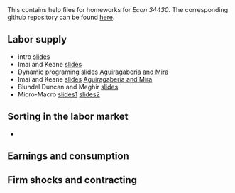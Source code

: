 <br/><br/>
This contains help files for homeworks for _Econ 34430_. The corresponding github repository can be found [here](https://github.com/tlamadon/econ-34430).
  
## Labor supply

 - intro [slides](slides-laborsupply-micro.pdf)
 - Imai and Keane [slides](slides-laborsupply-IK.pdf)
 - Dynamic programing [slides](slides-laborsupply-IK.pdf) [Aguiragaberia and Mira]()
 - Imai and Keane [slides](slides-laborsupply-IK.pdf) [Aguiragaberia and Mira]()
 - Blundel Duncan and Meghir [slides](slides-laborsupply-bdm.pdf)
 - Micro-Macro [slides1](slides-laborsupply-micromacro.pdf) [slides2](slides-laborsupply-micromacro2.pdf)

## Sorting in the labor market

 - 


## Earnings and consumption

## Firm shocks and contracting
